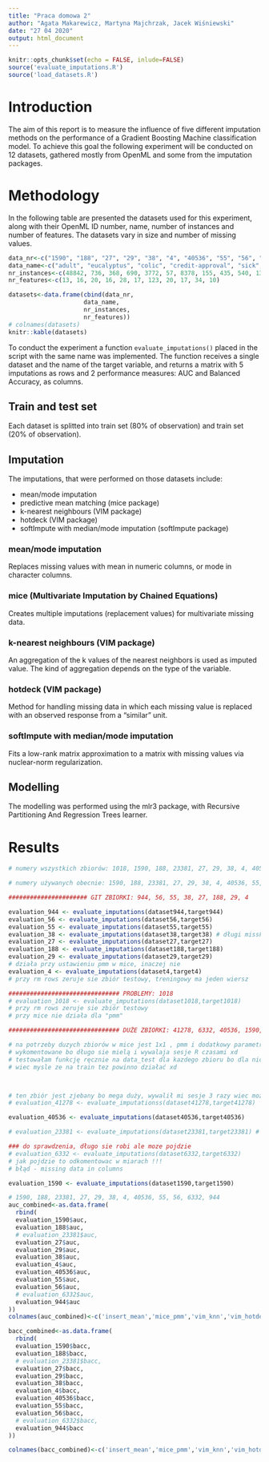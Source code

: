 ```yaml
---
title: "Praca domowa 2"
author: "Agata Makarewicz, Martyna Majchrzak, Jacek Wiśniewski"
date: "27 04 2020"
output: html_document
---
```


```r
knitr::opts_chunk$set(echo = FALSE, inlude=FALSE)
source('evaluate_imputations.R')
source('load_datasets.R')
```


# Introduction 

The aim of this report is to measure the influence of five different imputation methods on the performance of a Gradient Boosting Machine classification model. To achieve this goal the following experiment will be conducted on 12 datasets, gathered mostly from OpenML and some from the imputation packages. 

# Methodology 

In the following table are presented the datasets used for this experiment, along with their OpenML ID number, name, number of instances and number of features. The datasets vary in size and number of missing values.


```r
data_nr<-c("1590", "188", "27", "29", "38", "4", "40536", "55", "56", "6332", "944")
data_name<-c("adult", "eucalyptus", "colic", "credit-approval", "sick", "labor", "SpeedDating", "hepatitis", "vote", "cylinder-bands", "echoMonths" )
nr_instances<-c(48842, 736, 368, 690, 3772, 57, 8378, 155, 435, 540, 130)
nr_features<-c(13, 16, 20, 16, 28, 17, 123, 20, 17, 34, 10)

datasets<-data.frame(cbind(data_nr, 
                     data_name, 
                     nr_instances, 
                     nr_features))
# colnames(datasets)
knitr::kable(datasets)
```

To conduct the experiment a function `evaluate_imputations()` placed in the script with the same name was implemented. The function receives a single dataset and the name of the target variable, and returns a matrix with 5 imputations as rows and 2 performance measures: AUC and Balanced Accuracy, as columns.


## Train and test set

Each dataset is splitted into train set (80% of observation) and train set (20% of observation).

## Imputation

The imputations, that were performed on those datasets include:

 - mean/mode imputation
 - predictive mean matching (mice package)
 - k-nearest neighbours (VIM package)
 - hotdeck (VIM package)
 - softImpute with median/mode imputation (softImpute package)

### mean/mode imputation 

Replaces missing values with mean in numeric columns, or mode in character columns.

### mice (Multivariate Imputation by Chained Equations)

Creates multiple imputations (replacement values) for multivariate missing data.

### k-nearest neighbours (VIM package)

An aggregation of the k values of the nearest neighbors is used as imputed value. The kind
of aggregation depends on the type of the variable.

### hotdeck (VIM package)

Method for handling missing data in which each missing value is replaced with an observed response from a “similar” unit.

### softImpute with median/mode imputation

Fits a low-rank matrix approximation to a matrix with missing values via nuclear-norm regularization.

## Modelling 

The modelling was performed using the mlr3 package, with Recursive Partitioning And Regression Trees learner.


# Results

```r
# numery wszystkich zbiorów: 1018, 1590, 188, 23381, 27, 29, 38, 4, 40536, 41278, 55, 56, 6332, 944

# numery używanych obecnie: 1590, 188, 23381, 27, 29, 38, 4, 40536, 55, 56, 6332, 944

###################### GIT ZBIORKI: 944, 56, 55, 38, 27, 188, 29, 4

evaluation_944 <- evaluate_imputations(dataset944,target944)
evaluation_56 <- evaluate_imputations(dataset56,target56) 
evaluation_55 <- evaluate_imputations(dataset55,target55)
evaluation_38 <- evaluate_imputations(dataset38,target38) # długi missForest 
evaluation_27 <- evaluate_imputations(dataset27,target27)
evaluation_188 <- evaluate_imputations(dataset188,target188)
evaluation_29 <- evaluate_imputations(dataset29,target29) 
# działa przy ustawieniu pmm w mice, inaczej nie
evaluation_4 <- evaluate_imputations(dataset4,target4) 
# przy rm rows zeruje sie zbiór testowy, treningowy ma jeden wiersz 

############################### PROBLEMY: 1018
# evaluation_1018 <- evaluate_imputations(dataset1018,target1018)
# przy rm rows zeruje sie zbiór testowy
# przy mice nie działa dla "pmm"


```

```r

############################### DUŻE ZBIORKI: 41278, 6332, 40536, 1590, 23381

# na potrzeby duzych zbiorów w mice jest 1x1 , pmm i dodatkowy parametr zeby te weights sie nie wywalało 
# wykomentowane bo długo sie mielą i wywalaja sesje R czasami xd
# testowałam funkcję ręcznie na data_test dla kazdego zbioru bo dla nich jeszcze w miare sie robiło
# wiec mysle ze na train tez powinno działać xd



# ten zbiór jest zjebany bo mega duży, wywalił mi sesje 3 razy wiec moze go olejmy 
# evaluation_41278 <- evaluate_imputationss(dataset41278,target41278) 

```

```r
evaluation_40536 <- evaluate_imputations(dataset40536,target40536) 
```

```r
# evaluation_23381 <- evaluate_imputations(dataset23381,target23381) # nie działa :( 
```

```r
### do sprawdzenia, długo sie robi ale moze pojdzie 
# evaluation_6332 <- evaluate_imputations(dataset6332,target6332) 
# jak pojdzie to odkomentowac w miarach !!!
# błąd - missing data in columns
```

```r
evaluation_1590 <- evaluate_imputations(dataset1590,target1590) 
```

```r
# 1590, 188, 23381, 27, 29, 38, 4, 40536, 55, 56, 6332, 944
auc_combined<-as.data.frame(
  rbind(
  evaluation_1590$auc,
  evaluation_188$auc,
  # evaluation_23381$auc,
  evaluation_27$auc,
  evaluation_29$auc,
  evaluation_38$auc,
  evaluation_4$auc,
  evaluation_40536$auc,
  evaluation_55$auc,
  evaluation_56$auc,
  # evaluation_6332$auc,
  evaluation_944$auc
))
colnames(auc_combined)<-c('insert_mean','mice_pmm','vim_knn','vim_hotdeck','softImpute')

bacc_combined<-as.data.frame(
  rbind(
  evaluation_1590$bacc,
  evaluation_188$bacc,
  # evaluation_23381$bacc,
  evaluation_27$bacc,
  evaluation_29$bacc,
  evaluation_38$bacc,
  evaluation_4$bacc,
  evaluation_40536$bacc,
  evaluation_55$bacc,
  evaluation_56$bacc,
  # evaluation_6332$bacc,
  evaluation_944$bacc
))

colnames(bacc_combined)<-c('insert_mean','mice_pmm','vim_knn','vim_hotdeck','softImpute')

```


